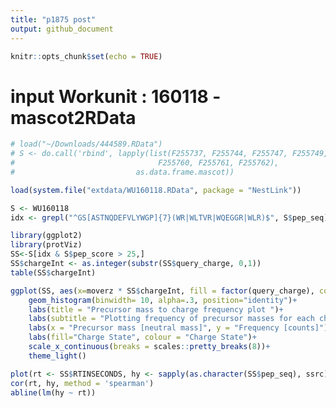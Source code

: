 ```yaml
---
title: "p1875 post"
output: github_document
---
```


```r
knitr::opts_chunk$set(echo = TRUE)
```

# input Workunit : 160118 - mascot2RData
```r
# load("~/Downloads/444589.RData")
# S <- do.call('rbind', lapply(list(F255737, F255744, F255747, F255749, F255751,
#                                F255760, F255761, F255762), 
#                           as.data.frame.mascot))

load(system.file("extdata/WU160118.RData", package = "NestLink"))

S <- WU160118
idx <- grepl("^GS[ASTNQDEFVLYWGP]{7}(WR|WLTVR|WQEGGR|WLR)$", S$pep_seq)
```


```r
library(ggplot2)
library(protViz)
SS<-S[idx & S$pep_score > 25,]
SS$chargeInt <- as.integer(substr(SS$query_charge, 0,1))
table(SS$chargeInt)

ggplot(SS, aes(x=moverz * SS$chargeInt, fill = factor(query_charge), colour = factor(query_charge))) +
    geom_histogram(binwidth= 10, alpha=.3, position="identity")+
    labs(title = "Precursor mass to charge frequency plot ")+
    labs(subtitle = "Plotting frequency of precursor masses for each charge state")+
    labs(x = "Precursor mass [neutral mass]", y = "Frequency [counts]")+
    labs(fill="Charge State", colour = "Charge State")+
    scale_x_continuous(breaks = scales::pretty_breaks(8))+
    theme_light()
```

```r
plot(rt <- SS$RTINSECONDS, hy <- sapply(as.character(SS$pep_seq), ssrc), pch=16, col=rgb(0.3, 0.3, 0.3, 0.1))
cor(rt, hy, method = 'spearman')
abline(lm(hy ~ rt))
```
